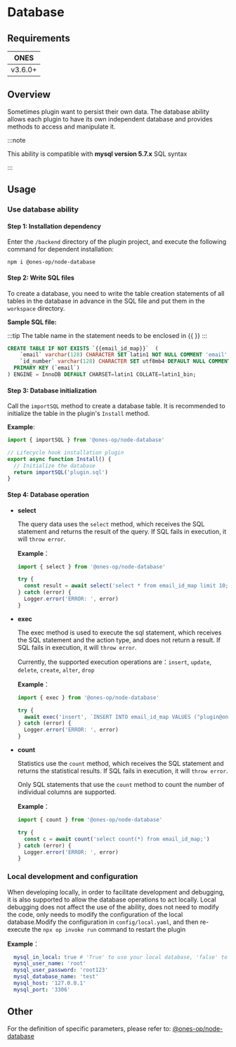 # Database

## Requirements

| **ONES** |
| -------- |
| v3.6.0+  |

## Overview

Sometimes plugin want to persist their own data. The database ability allows each plugin to have its own independent database and provides methods to access and manipulate it.

:::note

This ability is compatible with **mysql version 5.7.x** SQL syntax

:::

## Usage

### Use database ability

#### Step 1: Installation dependency

Enter the `/backend` directory of the plugin project, and execute the following command for dependent installation:

```shell
npm i @ones-op/node-database
```

#### Step 2: Write SQL files

To create a database, you need to write the table creation statements of all tables in the database in advance in the SQL file and put them in the `workspace` directory.

**Sample SQL file:**

:::tip
The table name in the statement needs to be enclosed in {{ }}
:::

```sql title=/workspace/plugin.sql
CREATE TABLE IF NOT EXISTS `{{email_id_map}}`  (
    `email` varchar(128) CHARACTER SET latin1 NOT NULL COMMENT 'email',
    `id_number` varchar(128) CHARACTER SET utf8mb4 DEFAULT NULL COMMENT 'Work number',
  PRIMARY KEY (`email`)
) ENGINE = InnoDB DEFAULT CHARSET=latin1 COLLATE=latin1_bin;
```

#### Step 3: Database initialization

Call the `importSQL` method to create a database table. It is recommended to initialize the table in the plugin's `Install` method.

**Example**:

```typescript title="backend/src/index.ts"
import { importSQL } from '@ones-op/node-database'

// Lifecycle hook installation plugin
export async function Install() {
  // Initialize the database
  return importSQL('plugin.sql')
}
```

#### Step 4: Database operation

- **select**

  The query data uses the `select` method, which receives the SQL statement and returns the result of the query. If SQL fails in execution, it will `throw error`.

  **Example**：

  ```typescript
  import { select } from '@ones-op/node-database'

  try {
    const result = await select('select * from email_id_map limit 10;')
  } catch (error) {
    Logger.error('ERROR: ', error)
  }
  ```

- **exec**

  The exec method is used to execute the sql statement, which receives the SQL statement and the action type, and does not return a result. If SQL fails in execution, it will `throw error`.

  Currently, the supported execution operations are：`insert`, `update`, `delete`, `create`, `alter`, `drop`

  **Example**：

  ```typescript
  import { exec } from '@ones-op/node-database'

  try {
    await exec('insert', `INSERT INTO email_id_map VALUES ("plugin@ones.cn", "001");`)
  } catch (error) {
    Logger.error('ERROR: ', error)
  }
  ```

- **count**

  Statistics use the `count` method, which receives the SQL statement and returns the statistical results. If SQL fails in execution, it will `throw error`.

  Only SQL statements that use the `count` method to count the number of individual columns are supported.

  **Example**：

  ```typescript
  import { count } from '@ones-op/node-database'

  try {
    const c = await count('select count(*) from email_id_map;')
  } catch (error) {
    Logger.error('ERROR: ', error)
  }
  ```

### Local development and configuration

When developing locally, in order to facilitate development and debugging, it is also supported to allow the database operations to act locally. Local debugging does not affect the use of the ability, does not need to modify the code, only needs to modify the configuration of the local database.Modify the configuration in `config/local.yaml`, and then re-execute the `npx op invoke run` command to restart the plugin

**Example**：

```yaml
  mysql_in_local: true # 'True' to use your local database, 'false' to use the ONES system built-in database
  mysql_user_name: 'root'
  mysql_user_password: 'root123'
  mysql_database_name: 'test'
  mysql_host: '127.0.0.1'
  mysql_port: '3306'
```

## Other

For the definition of specific parameters, please refer to: [@ones-op/node-database](../../reference/packages/node-database/node-database.md)
